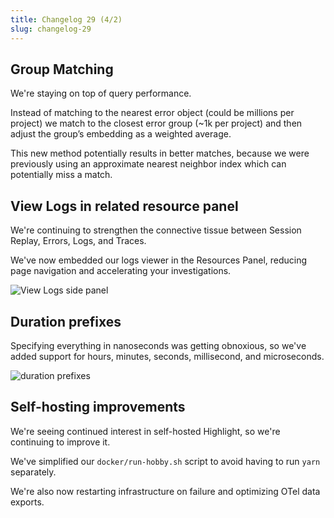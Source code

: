 ```yaml
---
title: Changelog 29 (4/2)
slug: changelog-29
---
```


## Group Matching

We're staying on top of query performance.

Instead of matching to the nearest error object (could be millions per project) we match to the closest error group (~1k per project) and then adjust the group’s embedding as a weighted average.

This new method potentially results in better matches, because we were previously using an approximate nearest neighbor index which can potentially miss a match.

## View Logs in related resource panel

We're continuing to strengthen the connective tissue between Session Replay, Errors, Logs, and Traces.

We've now embedded our logs viewer in the Resources Panel, reducing page navigation and accelerating your investigations.

![View Logs side panel](/images/changelog/29/logs-drawer-example.png)

## Duration prefixes

Specifying everything in nanoseconds was getting obnoxious, so we've added support for hours, minutes, seconds, millisecond, and microseconds.

![duration prefixes](/images/changelog/29/duration-prefixes.png)

## Self-hosting improvements

We're seeing continued interest in self-hosted Highlight, so we're continuing to improve it.

We've simplified our `docker/run-hobby.sh` script to avoid having to run `yarn` separately.

We're also now restarting infrastructure on failure and optimizing OTel data exports.
